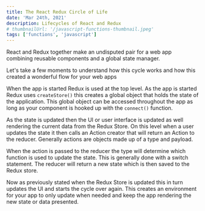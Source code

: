 ---
title: The React Redux Circle of Life
date: 'Mar 24th, 2021'
description: Lifecycles of React and Redux
# thumbnailUrl: '/javascript-functions-thumbnail.jpeg'
tags: ['functions', 'javascript']
---

React and Redux together make an undisputed pair for a web app combining reusable components and a global state manager.

Let's take a few moments to understand how this cycle works and how this created a wonderful flow for your web apps

When the app is started Redux is used at the top level. As the app is started Redux uses 
```createStore()``` this creates a global object that holds the state of the application. This global object can be accessed throughout the app as long as your component is hooked up with the ```connect()``` function.

As the state is updated then the UI or user interface is updated as well rendering the current data from the Redux Store. On this level when a user updates the state it then calls an Action creator that will return an Action to the reducer. Generally actions are objects made up of a type and payload.

When the action is passed to the reducer the type will determine which function is used to update the state. This is generally done with a switch statement. The reducer will return a new state which is then saved to the Redux store.

Now as previously stated when the Redux Store is updated this in turn updates the UI and starts the cycle over again. This creates an environment for your app to only update when needed and keep the app rendering the new state or data presented.